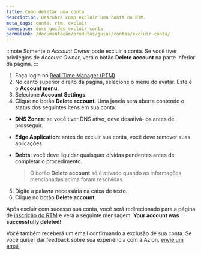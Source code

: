 ```yaml
---
title: Como deletar uma conta
description: Descubra como excluir uma conta no RTM.
meta_tags: conta, rtm, excluir
namespace: docs_guides_excluir_conta
permalink: /documentacao/produtos/guias/contas/excluir-conta/
---
```


:::note
Somente o *Account Owner* pode excluir a conta. Se você tiver privilégios de *Account Owner*, verá o botão **Delete account** na parte inferior da página.
:::

1. Faça login no [Real-Time Manager (RTM)](https://manager.azion.com/).
2. No canto superior direito da página, selecione o menu do avatar. Este é o **Account menu**.
3. Selecione **Account Settings**.
4. Clique no botão **Delete account**. Uma janela será aberta contendo o status dos seguintes itens em sua conta:

- **DNS Zones**: se você tiver DNS ativo, deve desativá-los antes de prosseguir.
- **Edge Application**: antes de excluir sua conta, você deve remover suas aplicações.
- **Debts**: você deve liquidar quaisquer dívidas pendentes antes de completar o procedimento.

   > O botão **Delete account** só é ativado quando as informações mencionadas acima foram resolvidas.
5. Digite a palavra necessária na caixa de texto.
6. Clique no botão **Delete account**.

Após excluir com sucesso sua conta, você será redirecionado para a página de [inscrição do RTM](https://manager.azion.com/signup/) e verá a seguinte mensagem: **Your account was successfully deleted!**.

Você também receberá um email confirmando a exclusão de sua conta. Se você quiser dar feedback sobre sua experiência com a Azion, [envie um email](mailto:feedback@azion.com).
